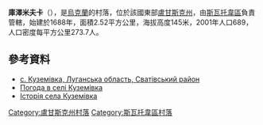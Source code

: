 {{coord|49|31|21|N|37|58|49|E|scale:100000|display=title}}

'''庫澤米夫卡'''（{{lang-uk|Куземівка}}），是[[烏克蘭|烏克蘭]]的村落，位於該國東部[[盧甘斯克州|盧甘斯克州]]，由[[斯瓦托韋區|斯瓦托韋區]]負責管轄，始建於1688年，面積2.52平方公里，海拔高度145米，2001年人口689，人口密度每平方公里273.7人。

==參考資料==
*[http://w1.c1.rada.gov.ua/pls/z7503/A005?rdat1=06.07.2012&rf7571=18507 с. Куземівка, Луганська область, Сватівський район] {{Wayback|url=http://w1.c1.rada.gov.ua/pls/z7503/A005?rdat1=06.07.2012&rf7571=18507 |date=20131021052925 }}
* [http://weather.in.ua/ua/lyganskaja/12615 Погода в селі Куземівка] {{Wayback|url=http://weather.in.ua/ua/lyganskaja/12615 |date=20111220002015 }}
* [http://svatovo.lg.ua/rajon/kuzem.html Історія села Куземівка] {{Wayback|url=http://svatovo.lg.ua/rajon/kuzem.html |date=20200127130824 }}

{{DEFAULTSORT:Куземівка}}
[[Category:盧甘斯克州村落|Category:盧甘斯克州村落]]
[[Category:斯瓦托韋區村落|Category:斯瓦托韋區村落]]


{{Luhansk-geo-stub}}